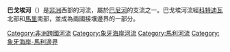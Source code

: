 '''巴戈埃河'''（{{lang-fr|'''Bagoé'''}}）是[[非洲|非洲]]西部的河流，屬於[[巴尼河|巴尼河]]的支流之一。巴戈埃河流經[[科特迪瓦|科特迪瓦]]北部和[[馬里|馬里]]南部，並成為兩國接壤邊界的一部分。

{{Niger River}}
{{DEFAULTSORT:Bagoé}}
[[Category:非洲跨國河流|Category:非洲跨國河流]]
[[Category:象牙海岸河流|Category:象牙海岸河流]]
[[Category:馬利河流|Category:馬利河流]]
[[Category:象牙海岸-馬利邊界|Category:象牙海岸-馬利邊界]]

{{CotedIvoire-stub}}
{{Mali-stub}}